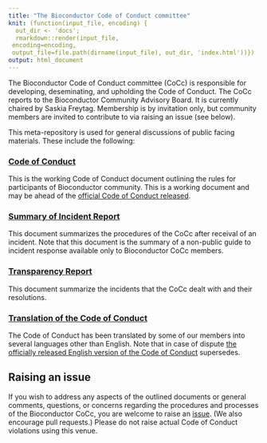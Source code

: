```yaml
---
title: "The Bioconductor Code of Conduct committee"
knit: (function(input_file, encoding) {
  out_dir <- 'docs';
  rmarkdown::render(input_file,
 encoding=encoding,
 output_file=file.path(dirname(input_file), out_dir, 'index.html'))})
output: html_document
---
```


The Bioconductor Code of Conduct committee (CoCc) is responsible for developing, deseminating,
and upholding the Code of Conduct. The CoCc reports to the Bioconductor Community Advisory Board. It is currently chaired by Saskia Freytag. Membership is by invitation only, but community members are invited to contribute to via raising an issue (see below).

This meta-repository is used for general discussions of public facing materials. These include
the following:

### [Code of Conduct](./CoC_doc.html)
This is the working Code of Conduct document outlining the rules for participants of
Bioconductor community. This is a working document and may be ahead of the [official 
Code of Conduct released](http://www.bioconductor.org/about/code-of-conduct/).

### [Summary of Incident Report](./incident_response.html) 
This document summarizes the procedures of the CoCc after receival of an incident. Note that
this document is the summary of a non-public guide to incident response available only to
Bioconductor CoCc members.

### [Transparency Report](./transparency_report.html)
This document summarize the incidents that the CoCc dealt with and their resolutions.

### [Translation of the Code of Conduct](https://kevinrue.github.io/bioc_coc_multilingual/)
The Code of Conduct has been translated by some of our members into several languages other than English. 
Note that in case of dispute [the officially released English version of the Code of Conduct](http://www.bioconductor.org/about/code-of-conduct/) supersedes. 

## Raising an issue

If you wish to address any aspects of the outlined documents or general comments, questions, or concerns regarding the procedures and processes of the Bioconductor CoCc, you are welcome to raise an [issue](https://github.com/Bioconductor/CodeOfConduct/issues). (We also encourage pull requests.) Please do not raise actual Code of Conduct violations using this venue. 

